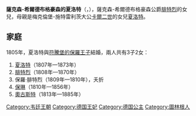 {{Multiple issues|
{{Expand language|1=en|time=2021-01-30T13:16:11+00:00}}
{{Unreferenced|time=2021-01-30T13:16:11+00:00}}
}}
{{Infobox noble
| name        = 薩克森-希爾德布格豪森的夏洛特
| image       = Princess Charlotte of Hildburghausen.jpg
| birth_date  = {{birth date|1787|6|17|df=y}}
| birth_place = [[希爾德布格豪森|希爾德布格豪森]]
| death_date  = {{death date and age|1847|12|12|1787|6|17|df=y}}
| death_place = [[班貝格|班貝格]]
| noble family= [[韋廷王朝|韋廷王朝]]
| father      = [[弗里德里希_(薩克森-阿爾滕堡)|薩克森-希爾德布格豪森公爵腓特烈]]
| mother      = [[梅克倫堡-施特雷利茨的夏洛特_(1769年－1818年)|梅克倫堡-施特雷利茨的夏洛特]]
}}
'''薩克森-希爾德布格豪森的夏洛特'''（{{Lang-de|Charlotte von Sachsen-Hildburghausen}}，{{bd|1787年|6月17日|1847年|12月12日}}），薩克森-希爾德布格豪森公爵[[弗里德里希_(薩克森-阿爾滕堡)|腓特烈]]的女兒，母親是梅克倫堡-施特雷利茨大公[[卡尔二世_(梅克伦堡-施特雷利茨)|卡爾二世]]的女兒[[梅克倫堡-施特雷利茨的夏洛特_(1769年－1818年)|夏洛特]]。

== 家庭 ==
1805年，夏洛特與[[保羅王子_(符騰堡)|符騰堡的保羅王子]]結婚，兩人共有3子2女：
# [[夏洛特_(符騰堡)|夏洛特]]（1807年—1873年）
# [[腓特烈王子_(符騰堡)|腓特烈]]（1808年—1870年）
# 保羅·腓特烈（1809年—1810年），夭折
# [[符騰堡的保琳_(1810-1856)|保琳]]（1810年—1856年）
# [[奧古斯特王子_(符騰堡)|奧古斯特]]（1813年—1885年）

[[Category:韦廷王朝|Category:韦廷王朝]]
[[Category:德国王妃|Category:德国王妃]]
[[Category:德国公主|Category:德国公主]]
[[Category:圖林根人|Category:圖林根人]]